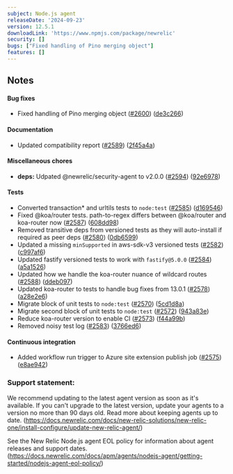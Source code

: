 ---
subject: Node.js agent
releaseDate: '2024-09-23'
version: 12.5.1
downloadLink: 'https://www.npmjs.com/package/newrelic'
security: []
bugs: ["Fixed handling of Pino merging object"]
features: []
---

## Notes

#### Bug fixes

* Fixed handling of Pino merging object ([#2600](https://github.com/newrelic/node-newrelic/pull/2600)) ([de3c266](https://github.com/newrelic/node-newrelic/commit/de3c26683a1fb63da26cfd813599774a5db61097))

#### Documentation

* Updated compatibility report ([#2589](https://github.com/newrelic/node-newrelic/pull/2589)) ([2f45a4a](https://github.com/newrelic/node-newrelic/commit/2f45a4a535d83ac8fe073ed5082edda4ff1fb720))

#### Miscellaneous chores

* **deps:** Udpated @newrelic/security-agent to v2.0.0 ([#2594](https://github.com/newrelic/node-newrelic/pull/2594)) ([92e6978](https://github.com/newrelic/node-newrelic/commit/92e6978d74b365085afa719b02c41d07b1ba82ea))

#### Tests

* Converted transaction* and urltils tests to `node:test` ([#2585](https://github.com/newrelic/node-newrelic/pull/2585)) ([d169546](https://github.com/newrelic/node-newrelic/commit/d169546b7c51d83db0697f941343cd334f675e60))
* Fixed @koa/router tests. path-to-regex differs between @koa/router and koa-router now ([#2587](https://github.com/newrelic/node-newrelic/pull/2587)) ([608dd98](https://github.com/newrelic/node-newrelic/commit/608dd98924a3b8fd4b3b48d8fc3a0dc54ce493b2))
* Removed transitive deps from versioned tests as they will auto-install if required as peer deps ([#2580](https://github.com/newrelic/node-newrelic/pull/2580)) ([0db6599](https://github.com/newrelic/node-newrelic/commit/0db6599505ca568c82f36584f3214adcdb68a976))
* Updated a missing `minSupported` in aws-sdk-v3 versioned tests ([#2582](https://github.com/newrelic/node-newrelic/pull/2582)) ([c997af6](https://github.com/newrelic/node-newrelic/commit/c997af6ab935ff103fa97a21d204c9482e66aa61))
* Updated fastify versioned tests to work with `fastify@5.0.0` ([#2584](https://github.com/newrelic/node-newrelic/pull/2584)) ([a5a1526](https://github.com/newrelic/node-newrelic/commit/a5a1526c9aa83ca96d5d6e3ac0cc703cf7042efc))
* Updated how we handle the koa-router nuance of wildcard routes ([#2588](https://github.com/newrelic/node-newrelic/pull/2588)) ([ddeb097](https://github.com/newrelic/node-newrelic/commit/ddeb097a7f29b8fcdd7b4082fa4f8b55e5e386a9))
* Updated koa-router to tests to handle bug fixes from 13.0.1 ([#2578](https://github.com/newrelic/node-newrelic/pull/2578)) ([a28e2e6](https://github.com/newrelic/node-newrelic/commit/a28e2e66e8bcc71aadd6bbd9a84eadbc4990d490))
* Migrate block of unit tests to `node:test` ([#2570](https://github.com/newrelic/node-newrelic/pull/2570)) ([5cd1d8a](https://github.com/newrelic/node-newrelic/commit/5cd1d8aa6fa673d090e7b3d5fdc962c75c866706))
* Migrate second block of unit tests to `node:test` ([#2572](https://github.com/newrelic/node-newrelic/pull/2572)) ([943a83e](https://github.com/newrelic/node-newrelic/commit/943a83eb9f6267d76cd576c5375889cff89557e9))
* Reduce koa-router version to enable CI ([#2573](https://github.com/newrelic/node-newrelic/pull/2573)) ([f44a99b](https://github.com/newrelic/node-newrelic/commit/f44a99b2ffdd7b35c38708ebf200fb266e740187))
* Removed noisy test log ([#2583](https://github.com/newrelic/node-newrelic/pull/2583)) ([3766ed6](https://github.com/newrelic/node-newrelic/commit/3766ed634df348898515f95edc3c58389d67b62d))

#### Continuous integration

* Added workflow run trigger to Azure site extension publish job ([#2575](https://github.com/newrelic/node-newrelic/pull/2575)) ([e8ae942](https://github.com/newrelic/node-newrelic/commit/e8ae94249553c8c648e43adec271e9e2900c574a))


### Support statement:

We recommend updating to the latest agent version as soon as it's available. If you can't upgrade to the latest version, update your agents to a version no more than 90 days old. Read more about keeping agents up to date. (https://docs.newrelic.com/docs/new-relic-solutions/new-relic-one/install-configure/update-new-relic-agent/)

See the New Relic Node.js agent EOL policy for information about agent releases and support dates. (https://docs.newrelic.com/docs/apm/agents/nodejs-agent/getting-started/nodejs-agent-eol-policy/)
